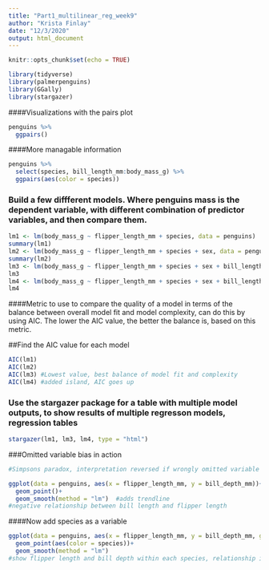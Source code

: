 ```yaml
---
title: "Part1_multilinear_reg_week9"
author: "Krista Finlay"
date: "12/3/2020"
output: html_document
---
```


```r
knitr::opts_chunk$set(echo = TRUE)

library(tidyverse)
library(palmerpenguins)
library(GGally)
library(stargazer)
```


####Visualizations with the pairs plot
```r
penguins %>% 
  ggpairs()
```

####More managable information

```r
penguins %>% 
  select(species, bill_length_mm:body_mass_g) %>% 
  ggpairs(aes(color = species))
```

### Build a few diffferent models. Where penguins mass is the dependent variable, with different combination of predictor variables, and then compare them.

```r
lm1 <- lm(body_mass_g ~ flipper_length_mm + species, data = penguins)
summary(lm1)
lm2 <- lm(body_mass_g ~ flipper_length_mm + species + sex, data = penguins)
summary(lm2)
lm3 <- lm(body_mass_g ~ flipper_length_mm + species + sex + bill_length_mm, data = penguins)
lm3
lm4 <- lm(body_mass_g ~ flipper_length_mm + species + sex + bill_length_mm + island, data = penguins)
lm4
```

####Metric to use to compare the quality of a model in terms of the balance between overall model fit and model complexity, can do this by using AIC. The lower the AIC value, the better the balance is, based on this metric.

##Find the AIC value for each model

```r
AIC(lm1)
AIC(lm2)
AIC(lm3) #Lowest value, best balance of model fit and complexity
AIC(lm4) #added island, AIC goes up
```

### Use the stargazer package for a table with multiple model outputs, to show results of multiple regresson models, regression tables

```r
stargazer(lm1, lm3, lm4, type = "html")
```

###Omitted variable bias in action

```r
#Simpsons paradox, interpretation reversed if wrongly omitted variable

ggplot(data = penguins, aes(x = flipper_length_mm, y = bill_depth_mm))+
  geom_point()+
  geom_smooth(method = "lm")  #adds trendline
#negative relationship between bill length and flipper length
```

####Now add species as a variable

```r
ggplot(data = penguins, aes(x = flipper_length_mm, y = bill_depth_mm, group = species))+  #recognize the group species level
  geom_point(aes(color = species))+
  geom_smooth(method = "lm")
#show flipper length and bill depth within each species, relationship is now reversed
```

